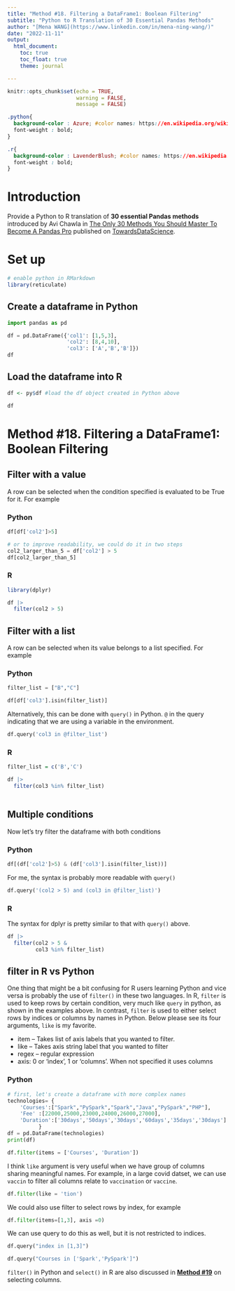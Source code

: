 ```yaml
---
title: "Method #18. Filtering a DataFrame1: Boolean Filtering"
subtitle: "Python to R Translation of 30 Essential Pandas Methods"
author: "[Mena WANG](https://www.linkedin.com/in/mena-ning-wang/)"
date: "2022-11-11"
output: 
  html_document:
    toc: true
    toc_float: true
    theme: journal

---
```


```r
knitr::opts_chunk$set(echo = TRUE,
                      warning = FALSE,
                      message = FALSE)
```


```css

.python{
  background-color : Azure; #color names: https://en.wikipedia.org/wiki/Web_colors
  font-weight : bold;
}

.r{
  background-color : LavenderBlush; #color names: https://en.wikipedia.org/wiki/Web_colors
  font-weight : bold;
}

```

# Introduction

Provide a Python to R translation of **30 essential Pandas methods** introduced by Avi Chawla in [The Only 30 Methods You Should Master To Become A Pandas Pro](https://towardsdatascience.com/the-only-30-methods-you-should-master-to-become-a-pandas-pro-749795084bb2) published on [TowardsDataScience](https://towardsdatascience.com/).

# Set up

```r
# enable python in RMarkdown
library(reticulate)

```

## Create a dataframe in Python

```python
import pandas as pd

df = pd.DataFrame({'col1': [1,5,3],
                   'col2': [8,4,10],
                   'col3': ['A','B','B']})
df
```

## Load the dataframe into R

```r
df <- py$df #load the df object created in Python above

df
```


# Method #18. Filtering a DataFrame1: Boolean Filtering

## Filter with a value

A row can be selected when the condition specified is evaluated to be True for it. For example 

### Python

```python
df[df['col2']>5]

```


```python
# or to improve readability, we could do it in two steps
col2_larger_than_5 = df['col2'] > 5
df[col2_larger_than_5]

```

### R

```r

library(dplyr)

df |> 
  filter(col2 > 5)
```

## Filter with a list

A row can be selected when its value belongs to a list specified. For example

### Python

```python
filter_list = ["B","C"]

df[df['col3'].isin(filter_list)]

```

Alternatively, this can be done with `query()` in Python. `@` in the query indicating that we are using a variable in the environment.

```python
df.query('col3 in @filter_list')

```

### R

```r
filter_list = c('B','C')

df |>  
  filter(col3 %in% filter_list)
  
```

## Multiple conditions

Now let's try filter the dataframe with both conditions

### Python

```python
df[(df['col2']>5) & (df['col3'].isin(filter_list))]

```

For me, the syntax is probably more readable with `query()`

```python
df.query('(col2 > 5) and (col3 in @filter_list)')

```

### R

The syntax for dplyr is pretty similar to that with `query()` above.

```r
df |> 
  filter(col2 > 5 &
         col3 %in% filter_list)

```

## filter in R vs Python

One thing that might be a bit confusing for R users learning Python and vice versa is probably the use of `filter()` in these two languages. In R, `filter` is used to keep rows by certain condition, very much like `query` in python, as shown in the examples above. In contrast, `filter` is used to either select rows by indices or columns by names in Python. Below please see its four arguments, `like` is my favorite. 

- item – Takes list of axis labels that you wanted to filter.
- like – Takes axis string label that you wanted to filter
- regex – regular expression
- axis: 0 or 'index', 1 or 'columns’. When not specified it uses columns

### Python

```python
# first, let's create a dataframe with more complex names 
technologies= {
    'Courses':["Spark","PySpark","Spark","Java","PySpark","PHP"],
    'Fee' :[22000,25000,23000,24000,26000,27000],
    'Duration':['30days','50days','30days','60days','35days','30days']
          }
df = pd.DataFrame(technologies)
print(df)

```


```python
df.filter(items = ['Courses', 'Duration'])

```

I think `like` argument is very useful when we have group of columns sharing meaningful names. For example, in a large covid datset, we can use `vaccin` to filter all columns relate to `vaccination` or `vaccine`. 

```python
df.filter(like = 'tion')

```

We could also use filter to select rows by index, for example

```python
df.filter(items=[1,3], axis =0)
```

We can use query to do this as well, but it is not restricted to indices. 

```python
df.query("index in [1,3]")
```

```python
df.query("Courses in ['Spark','PySpark']")

```

`filter()` in Python and `select()` in R are also discussed in [**Method #19**](method19-filtering-a-dataframe2-getting-columns.html) on selecting columns.
